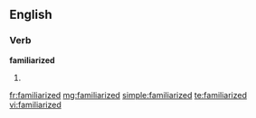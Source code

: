 ==English==

===Verb===
'''familiarized'''

# {{past of|[[familiarize]]}}

[[fr:familiarized]]
[[mg:familiarized]]
[[simple:familiarized]]
[[te:familiarized]]
[[vi:familiarized]]